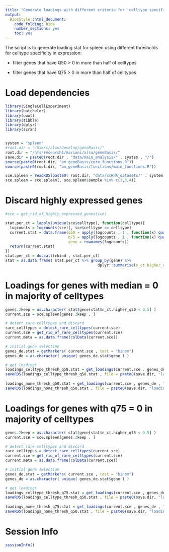 ```yaml
---
title: "Generate loadings with different criteria for 'celltype specificity' of expression."
output:
  BiocStyle::html_document:
    code_folding: hide
    number_sections: yes
    toc: yes  
---
```


The script is to generate loading stat for spleen using different thresholds for celltype specificity in expression: 

- filter genes that have Q50 > 0 in more than half of celltypes

- filter genes that have Q75 > 0 in more than half of celltypes

# Load dependencies

```r


library(SingleCellExperiment)
library(batchelor)
library(uwot)
library(tibble)
library(dplyr)
library(scran)


system = "spleen"
#root.dir = "/Users/alsu/Develop/geneBasis/"
root.dir = "/nfs/research1/marioni/alsu/geneBasis/"
save.dir = paste0(root.dir , "data/main_analysis/" , system , "/")
source(paste0(root.dir, "am_geneBasis/core_functions.R"))
source(paste0(root.dir, "am_geneBasis/functions/main_functions.R"))

sce.spleen = readRDS(paste0( root.dir, "data/scRNA_datasets/" , system , "/sce_" , system , ".Rds"))
sce.spleen = sce.spleen[, sce.spleen$sample %in% c(2,3,4)]


```

# Discard highly expressed genes

```r


#sce = get_rid_of_highly_expressed_genes(sce)

stat.per_ct = lapply(unique(sce$celltype), function(celltype){
  logcounts = logcounts(sce)[, sce$celltype == celltype]
  current.stat = data.frame(q50 = apply(logcounts , 1 , function(x) quantile(x, 0.5)),
                            q75 = apply(logcounts , 1 , function(x) quantile(x, 0.75)),
                            gene = rownames(logcounts))
  return(current.stat)
})
stat.per_ct = do.call(rbind , stat.per_ct)
stat = as.data.frame( stat.per_ct %>% group_by(gene) %>%
                                         dplyr::summarise(n_ct.higher_q50 = mean(q50 > 0) , n_ct.higher_q75 = mean(q75 > 0) )) 

```

# Loadings for genes with median = 0 in majority of celltypes

```r


genes.2keep = as.character( stat$gene[stat$n_ct.higher_q50 < 0.5] )
current.sce = sce.spleen[genes.2keep , ]

# detect rare celltypes and discard
rare_celltypes = detect_rare_celltypes(current.sce)
current.sce = get_rid_of_rare_celltypes(current.sce)
current.meta = as.data.frame(colData(current.sce))

# initial gene selection
genes_de.stat = getMarkers( current.sce , test = "binom")
genes_de = as.character( unique( genes_de.stat$gene ) )

# get loadings
loadings_celltype_thresh_q50.stat = get_loadings(current.sce , genes_de , "celltype")
saveRDS(loadings_celltype_thresh_q50.stat , file = paste0(save.dir, "loadings_celltype_thresh_q50_stat.Rds"))
  
loadings_none_thresh_q50.stat = get_loadings(current.sce , genes_de , "none")
saveRDS(loadings_none_thresh_q50.stat , file = paste0(save.dir, "loadings_none_thresh_q50_stat.Rds"))


```

# Loadings for genes with q75 = 0 in majority of celltypes

```r


genes.2keep = as.character( stat$gene[stat$n_ct.higher_q75 < 0.5] )
current.sce = sce.spleen[genes.2keep , ]

# detect rare celltypes and discard
rare_celltypes = detect_rare_celltypes(current.sce)
current.sce = get_rid_of_rare_celltypes(current.sce)
current.meta = as.data.frame(colData(current.sce))

# initial gene selection
genes_de.stat = getMarkers( current.sce , test = "binom")
genes_de = as.character( unique( genes_de.stat$gene ) )

# get loadings
loadings_celltype_thresh_q75.stat = get_loadings(current.sce , genes_de , "celltype")
saveRDS(loadings_celltype_thresh_q50.stat , file = paste0(save.dir, "loadings_celltype_thresh_q75_stat.Rds"))
  
loadings_none_thresh_q75.stat = get_loadings(current.sce , genes_de , "none")
saveRDS(loadings_none_thresh_q50.stat , file = paste0(save.dir, "loadings_none_thresh_q75_stat.Rds"))


```


# Session Info

```r
sessionInfo()
```
